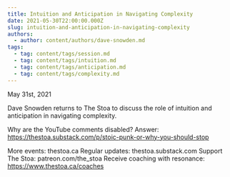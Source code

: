 ```yaml
---
title: Intuition and Anticipation in Navigating Complexity
date: 2021-05-30T22:00:00.000Z
slug: intuition-and-anticipation-in-navigating-complexity
authors:
  - author: content/authors/dave-snowden.md
tags:
  - tag: content/tags/session.md
  - tag: content/tags/intuition.md
  - tag: content/tags/anticipation.md
  - tag: content/tags/complexity.md
---
```


May 31st, 2021

Dave Snowden returns to The Stoa to discuss the role of intuition and anticipation in navigating complexity.

Why are the YouTube comments disabled? Answer: https://thestoa.substack.com/p/stoic-punk-or-why-you-should-stop

More events: thestoa.ca
Regular updates: thestoa.substack.com
Support The Stoa: patreon.com/the_stoa
Receive coaching with resonance: https://www.thestoa.ca/coaches
